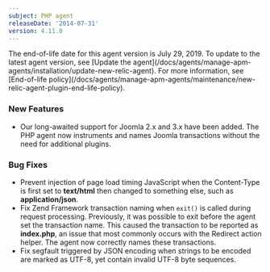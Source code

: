 ```yaml
---
subject: PHP agent
releaseDate: '2014-07-31'
version: 4.11.0
---
```


<Callout variant="important">
  The end-of-life date for this agent version is July 29, 2019. To update to the latest agent version, see [Update the agent](/docs/agents/manage-apm-agents/installation/update-new-relic-agent). For more information, see [End-of-life policy](/docs/agents/manage-apm-agents/maintenance/new-relic-agent-plugin-end-life-policy).
</Callout>

### New Features

* Our long-awaited support for Joomla 2.x and 3.x have been added. The PHP agent now instruments and names Joomla transactions without the need for additional plugins.

### Bug Fixes

* Prevent injection of page load timing JavaScript when the Content-Type is first set to **text/html** then changed to something else, such as **application/json**.
* Fix Zend Framework transaction naming when `exit()` is called during request processing. Previously, it was possible to exit before the agent set the transaction name. This caused the transaction to be reported as **index.php**, an issue that most commonly occurs with the Redirect action helper. The agent now correctly names these transactions.
* Fix segfault triggered by JSON encoding when strings to be encoded are marked as UTF-8, yet contain invalid UTF-8 byte sequences.
